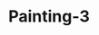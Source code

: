---
title: 'Painting-3'
slug: '3'
description: 'This is the first painting and why I created it.'
tags: ['identity']
cover: ./images/3.png
---